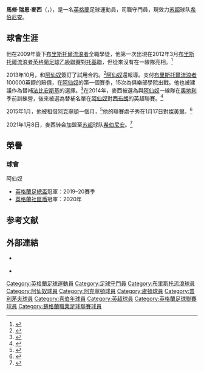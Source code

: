 {{noteTA
|G1=arsenal
|G2=足球
}}
{{Football player infobox 
|  playername     = 麥西<br />''Matt Macey''
| image          = Matthew_Macey_cropped.jpg
| image_size     = 
| fullname       = Matthew Ryan Macey<ref name="Barclays Premier League: notification of shirt numbers">{{cite web|title=Barclays Premier League: notification of shirt numbers|url=http://www.premierleague.com/content/dam/premierleague/site-content/News/publications/squad-lists/Barclays-Premier-League-Squad-Numbers-2014-15.pdf|publisher=Premier League|format=PDF|page=4|accessdate=3 March 2015|archive-date=2014-08-19|archive-url=https://web.archive.org/web/20140819085139/http://www.premierleague.com/content/dam/premierleague/site-content/News/publications/squad-lists/Barclays-Premier-League-Squad-Numbers-2014-15.pdf|dead-url=yes}}</ref>
|  nickname       = 
|  dateofbirth    = {{birth date and age|1994|9|9}} 
|  height         = {{height|m=1.98}}
|  cityofbirth    = [[巴斯|巴斯]] 
|  countryofbirth = {{ENG}}
|  position       = [[守門員|守門員]]
|currentclub = [[希伯尼安足球俱樂部|希伯尼安]]
|clubnumber  = 33
|youthyears1 = 2009–2012
|youthclubs1 = [[布里斯托爾流浪者足球俱樂部|布里斯托爾流浪者]]
|years1      = 2012–2013
|clubs1      = [[布里斯托爾流浪者足球俱樂部|布里斯托爾流浪者]]
|caps1       = 0
|goals1      = 0
|years2      = 2013–2021
|clubs2      = [[阿仙奴|阿仙奴]]
|caps2       = 0
|goals2      = 0
|years3      = 2015
|clubs3      = → [[艾宁顿斯坦利足球俱乐部|阿克寧頓]] (外借)
|caps3       = 4
|goals3      = 0
|years4      = 2017
|clubs4      = → [[卢顿足球俱乐部|-{zh-hans:卢顿;zh-hk:盧頓;zh-tw:魯頓;}-]] (外借)
|caps4       = 11
|goals4      = 0
|years5      = 2018–2019
|clubs5      = → [[普利茅斯足球俱樂部|普利茅夫]] (外借)
|caps5       = 34
|goals5      = 0
|years6      = 2021–
|clubs6      = [[希伯尼安足球俱樂部|希伯尼安]]
|caps6       = 2
|goals6      = 0
|club-update = 2021年1月16日
}}
'''馬修·瑞恩·麥西'''（{{lang-en|Matthew Ryan Macey}}，{{bd|1994年|9月9日}}），是一名[[英格蘭|英格蘭]]足球運動員，司職守門員，現效力[[苏格兰足球超级联赛|苏超]]球队[[希伯尼安足球俱樂部|希伯尼安]]。

==球會生涯==
他在2009年簽下[[布里斯托爾流浪者足球俱樂部|布里斯托爾流浪者]]全職學徒，他第一次出現在2012年3月[[布里斯托爾流浪者足球俱樂部|布里斯托爾流浪者]][[英格蘭足球乙級聯賽|英格蘭足球乙級聯賽]]對[[托奎联足球俱乐部|托基聯]]，但從來沒有在一線隊亮相。<ref name=mail>{{cite web |last=Sharp |first=Alex |url=http://www.dailymail.co.uk/sport/football/article-2854018/Matt-Macey-Arsenal-goalkeeper-bench-West-Brom-Arsene-Wenger-s-injury-crisis-continues.html |title=Matt Macey: Arsenal goalkeeper on the bench at West Brom as Arsene Wenger's injury crisis continues |work=Daily Mail |date=2014-11-29 |accessdate=2015-01-18 |archive-date=2016-09-18 |archive-url=https://web.archive.org/web/20160918072006/http://www.dailymail.co.uk/sport/football/article-2854018/Matt-Macey-Arsenal-goalkeeper-bench-West-Brom-Arsene-Wenger-s-injury-crisis-continues.html |dead-url=no }}</ref> 

2013年10月，和[[阿仙奴|阿仙奴]]簽訂了試用合約。<ref>{{cite web |url=http://www.bristolrovers.co.uk/news/article/matt-macey-arsenal-1130640.aspx |title=Matt Macey Joins Arsenal |publisher=Bristol Rovers |date=2013-10-23 |accessdate=2015-01-18 |archive-date=2016-08-12 |archive-url=https://web.archive.org/web/20160812133451/http://www.bristolrovers.co.uk//news/article/matt-macey-arsenal-1130640.aspx |dead-url=no }}</ref>[[阿仙奴|阿仙奴]]還報導。支付[[布里斯托爾流浪者足球俱樂部|布里斯托爾流浪者]]100000英鎊的賠償，在[[阿仙奴|阿仙奴]]的第一個賽季，15次為俱樂部學院出戰。他也被建議作為替補[[法比安斯基|法比安斯基]]的選擇。<ref>{{cite web |url=http://hereisthecity.com/en-gb/2014/04/30/how-matt-macey-can-benefit-from-lukasz-fabianskis-pending-exit/ |title=How Matt Macey can benefit from Lukasz Fabianski's pending exit |publisher=Hereisthecity.com |date=2014-04-30 |accessdate=2015-01-18 |archive-date=2015-01-18 |archive-url=https://web.archive.org/web/20150118214227/http://hereisthecity.com/en-gb/2014/04/30/how-matt-macey-can-benefit-from-lukasz-fabianskis-pending-exit/ |dead-url=no }}</ref>在2014年，麥西被選為與[[阿仙奴|阿仙奴]]一線隊在[[奧地利|奧地利]]季前訓練營，後來被選為替補名單在[[阿仙奴|阿仙奴]]對[[西布朗|西布朗]]的英超聯賽。<ref>{{cite web |url=http://www.lancashiretelegraph.co.uk/sport/11712020.Accrington_Stanley_complete_loan_deal_for_Arsenal_goalkeeper_Matt_Macey/ |title=Accrington Stanley complete loan deal for Arsenal goalkeeper Matt Macey |work=Lancashire Telegraph |date= |accessdate=2015-01-18 |archive-date=2018-04-06 |archive-url=https://web.archive.org/web/20180406040639/http://www.lancashiretelegraph.co.uk/sport/11712020.Accrington_Stanley_complete_loan_deal_for_Arsenal_goalkeeper_Matt_Macey/ |dead-url=no }}</ref> 

2015年1月，他被租借[[艾宁顿斯坦利足球俱乐部|阿克寧頓]]一個月，<ref>{{cite web |url=http://accringtonstanley.co.uk/2015/01/arsenal-keeper-macey-arrives/ |title=Arsenal keeper Macey arrives |publisher=Accrington Stanley |date= |accessdate=2015-01-18 |archive-url=https://web.archive.org/web/20150109180503/http://accringtonstanley.co.uk/2015/01/arsenal-keeper-macey-arrives/ |archive-date=2015-01-09 |dead-url=yes }}</ref>他的聯賽處子秀在1月17日對[[燦美爾流浪足球會|燦美爾]]。<ref>{{cite web |url=http://accringtonstanley.co.uk/2015/01/three-changes-reds/ |title=Three changes for the Reds |publisher=Accrington Stanley |date= |accessdate=2015-01-18 |archive-url=https://web.archive.org/web/20150118193931/http://accringtonstanley.co.uk/2015/01/three-changes-reds/ |archive-date=2015-01-18 |dead-url=yes }}</ref>

2021年1月8日，麥西转会加盟至[[苏格兰足球超级联赛|苏超]]球队[[希伯尼安足球俱樂部|希伯尼安]]。<ref>{{cite web |url=https://www.hibernianfc.co.uk/article/matt-macey-is-a-hibee/ |title=Matt Macey is a Hibee |website=www.hibernianfc.co.uk |publisher=Hibernian FC |date=8 January 2021 |access-date=8 January 2021 |archive-date=2021-01-24 |archive-url=https://web.archive.org/web/20210124085134/https://www.hibernianfc.co.uk/article/matt-macey-is-a-hibee |dead-url=no }}</ref>

== 榮譽 ==
=== 球會 ===
;{{flagicon|ENG}} 阿仙奴
* [[英格蘭足總盃|英格蘭足總盃]]冠軍：2019–20賽季
* [[英格蘭社區盾|英格蘭社區盾]]冠軍：2020年

==参考文献==
{{reflist}}

==外部連結==
*{{en icon}} {{soccerbase|64355|Matt Macey}}
*{{Soccerway}}


{{DEFAULTSORT:Macey, Matt}}

[[Category:英格蘭足球運動員|Category:英格蘭足球運動員]]
[[Category:足球守門員|Category:足球守門員]]
[[Category:布里斯托流浪球員|Category:布里斯托流浪球員]]
[[Category:阿仙奴球員|Category:阿仙奴球員]]
[[Category:阿克寧頓球員|Category:阿克寧頓球員]]
[[Category:盧頓球員|Category:盧頓球員]]
[[Category:普利茅夫球員|Category:普利茅夫球員]]
[[Category:喜伯年球員|Category:喜伯年球員]]
[[Category:英超球員|Category:英超球員]]
[[Category:英格蘭足球聯賽球員|Category:英格蘭足球聯賽球員]]
[[Category:蘇格蘭職業足球聯賽球員|Category:蘇格蘭職業足球聯賽球員]]